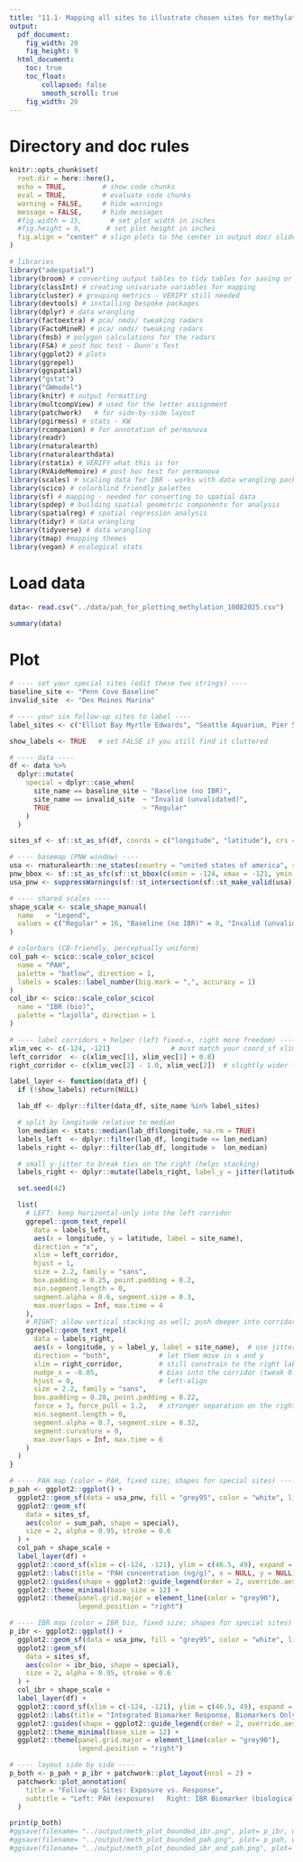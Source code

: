 ```yaml
---
title: "11.1- Mapping all sites to illustrate chosen sites for methylation analysis"
output:
  pdf_document: 
    fig_width: 20
    fig_height: 9
  html_document: 
    toc: true
    toc_float:
        collapsed: false
        smooth_scroll: true
    fig_width: 20
---
```


# Directory and doc rules

```r

knitr::opts_chunk$set(
  root.dir = here::here(),
  echo = TRUE,         # show code chunks
  eval = TRUE,         # evaluate code chunks
  warning = FALSE,     # hide warnings
  message = FALSE,     # hide messages
  #fig.width = 15,       # set plot width in inches
  #fig.height = 9,      # set plot height in inches
  fig.align = "center" # slign plots to the center in output doc/ slide/ whatever
)

# libraries
library("adespatial")
library(broom) # converting output tables to tidy tables for saving or easy view
library(classInt) # creating univariate variables for mapping
library(cluster) # grouping metrics - VERIFY still needed
library(devtools) # installing bespoke packages
library(dplyr) # data wrangling
library(factoextra) # pca/ nmds/ tweaking radars
library(FactoMineR) # pca/ nmds/ tweaking radars
library(fmsb) # polygon calculations for the radars
library(FSA) # post hoc test - Dunn's Test   
library(ggplot2) # plots
library(ggrepel)
library(ggspatial)
library("gstat")
library("GWmodel")
library(knitr) # output formatting
library(multcompView) # used for the letter assignment
library(patchwork)   # for side-by-side layout
library(pgirmess) # stats - KW
library(rcompanion) # for annotation of permanova
library(readr)
library(rnaturalearth)
library(rnaturalearthdata)
library(rstatix) # VERIFY what this is for      
library(RVAideMemoire) # post hoc test for permanova
library(scales) # scaling data for IBR - works with data wrangling packages
library(scico) # colorblind friendly palettes
library(sf) # mapping - needed for converting to spatial data
library(spdep) # building spatial geometric components for analysis
library(spatialreg) # spatial regression analysis
library(tidyr) # data wrangling
library(tidyverse) # data wrangling
library(tmap) #mapping themes
library(vegan) # ecological stats 

```

# Load data
```r

data<- read.csv("../data/pah_for_plotting_methylation_10082025.csv")

summary(data)
```

# Plot
```r

# ---- set your special sites (edit these two strings) ----
baseline_site <- "Penn Cove Baseline"             
invalid_site  <- "Des Moines Marina"             

# ---- your six follow-up sites to label ----
label_sites <- c("Elliot Bay Myrtle Edwards", "Seattle Aquarium, Pier 59", "Smith Cove, Terminal 91", "Hood Canal Holly", "Aiston Preserve", "Broad Spit")

show_labels <- TRUE   # set FALSE if you still find it cluttered

# ---- data ----
df <- data %>%
  dplyr::mutate(
    special = dplyr::case_when(
      site_name == baseline_site ~ "Baseline (no IBR)",
      site_name == invalid_site  ~ "Invalid (unvalidated)",
      TRUE                       ~ "Regular"
    )
  )

sites_sf <- sf::st_as_sf(df, coords = c("longitude", "latitude"), crs = 4326)

# ---- basemap (PNW window) ----
usa <- rnaturalearth::ne_states(country = "united states of america", returnclass = "sf")
pnw_bbox <- sf::st_as_sfc(sf::st_bbox(c(xmin = -124, xmax = -121, ymin = 46.5, ymax = 49), crs = sf::st_crs(4326)))
usa_pnw <- suppressWarnings(sf::st_intersection(sf::st_make_valid(usa), sf::st_make_valid(pnw_bbox)))

# ---- shared scales ----
shape_scale <- scale_shape_manual(
  name   = "Legend",
  values = c("Regular" = 16, "Baseline (no IBR)" = 8, "Invalid (unvalidated)" = 4)
)

# colorbars (CB-friendly, perceptually uniform)
col_pah <- scico::scale_color_scico(
  name = "PAH",
  palette = "batlow", direction = 1,
  labels = scales::label_number(big.mark = ",", accuracy = 1)
)
col_ibr <- scico::scale_color_scico(
  name = "IBR (bio)",
  palette = "lajolla", direction = 1
)

# ---- label corridors + helper (left fixed-x, right more freedom) ----
xlim_vec <- c(-124, -121)               # must match your coord_sf xlim
left_corridor  <- c(xlim_vec[1], xlim_vec[1] + 0.8)
right_corridor <- c(xlim_vec[2] - 1.0, xlim_vec[2])  # slightly wider for the tight right side

label_layer <- function(data_df) {
  if (!show_labels) return(NULL)

  lab_df <- dplyr::filter(data_df, site_name %in% label_sites)

  # split by longitude relative to median
  lon_median <- stats::median(lab_df$longitude, na.rm = TRUE)
  labels_left  <- dplyr::filter(lab_df, longitude <= lon_median)
  labels_right <- dplyr::filter(lab_df, longitude >  lon_median)

  # small y-jitter to break ties on the right (helps stacking)
  labels_right <- dplyr::mutate(labels_right, label_y = jitter(latitude, amount = 0.05))

  set.seed(42)

  list(
    # LEFT: keep horizontal-only into the left corridor
    ggrepel::geom_text_repel(
      data = labels_left,
      aes(x = longitude, y = latitude, label = site_name),
      direction = "x",
      xlim = left_corridor,
      hjust = 1,
      size = 2.2, family = "sans",
      box.padding = 0.25, point.padding = 0.2,
      min.segment.length = 0,
      segment.alpha = 0.6, segment.size = 0.3,
      max.overlaps = Inf, max.time = 4
    ),
    # RIGHT: allow vertical stacking as well; push deeper into corridor + stronger repel
    ggrepel::geom_text_repel(
      data = labels_right,
      aes(x = longitude, y = label_y, label = site_name),  # use jittered y as starting pos
      direction = "both",            # let them move in x and y
      xlim = right_corridor,         # still constrain to the right label band
      nudge_x = -0.05,               # bias into the corridor (tweak 0.03–0.10)
      hjust = 0,                     # left-align
      size = 2.2, family = "sans",
      box.padding = 0.28, point.padding = 0.22,
      force = 3, force_pull = 1.2,   # stronger separation on the right only
      min.segment.length = 0,
      segment.alpha = 0.7, segment.size = 0.32,
      segment.curvature = 0,
      max.overlaps = Inf, max.time = 6
    )
  )
}

# ---- PAH map (color = PAH, fixed size; shapes for special sites) ----
p_pah <- ggplot2::ggplot() +
  ggplot2::geom_sf(data = usa_pnw, fill = "grey95", color = "white", linewidth = 0.3) +
  ggplot2::geom_sf(
    data = sites_sf,
    aes(color = sum_pah, shape = special),
    size = 2, alpha = 0.95, stroke = 0.6
  ) +
  col_pah + shape_scale +
  label_layer(df) +
  ggplot2::coord_sf(xlim = c(-124, -121), ylim = c(46.5, 49), expand = FALSE) +
  ggplot2::labs(title = "PAH concentration (ng/g)", x = NULL, y = NULL) +
  ggplot2::guides(shape = ggplot2::guide_legend(order = 2, override.aes = list(size = 2))) +
  ggplot2::theme_minimal(base_size = 12) +
  ggplot2::theme(panel.grid.major = element_line(color = "grey90"),
                 legend.position = "right")

# ---- IBR map (color = IBR_bio, fixed size; shapes for special sites) ----
p_ibr <- ggplot2::ggplot() +
  ggplot2::geom_sf(data = usa_pnw, fill = "grey95", color = "white", linewidth = 0.3) +
  ggplot2::geom_sf(
    data = sites_sf,
    aes(color = ibr_bio, shape = special),
    size = 2, alpha = 0.95, stroke = 0.6
  ) +
  col_ibr + shape_scale +
  label_layer(df) +
  ggplot2::coord_sf(xlim = c(-124, -121), ylim = c(46.5, 49), expand = FALSE) +
  ggplot2::labs(title = "Integrated Biomarker Response, Biomarkers Only", x = NULL, y = NULL) +
  ggplot2::guides(shape = ggplot2::guide_legend(order = 2, override.aes = list(size = 2))) +
  ggplot2::theme_minimal(base_size = 12) +
  ggplot2::theme(panel.grid.major = element_line(color = "grey90"),
                 legend.position = "right")

# ---- layout side by side ----
p_both <- p_pah + p_ibr + patchwork::plot_layout(ncol = 2) +
  patchwork::plot_annotation(
    title = "Follow-up Sites: Exposure vs. Response",
    subtitle = "Left: PAH (exposure)   Right: IBR Biomarker (biological response)"
  )

print(p_both)
#ggsave(filename= "../output/meth_plot_bounded_ibr.png", plot= p_ibr, width = 16, height = 14, dpi = 300) 
#ggsave(filename= "../output/meth_plot_bounded_pah.png", plot= p_pah, width = 16, height = 14, dpi = 300) 
#ggsave(filename= "../output/meth_plot_bounded_ibr_and_pah.png", plot= p_both, width = 16, height = 14, dpi = 300)

```

